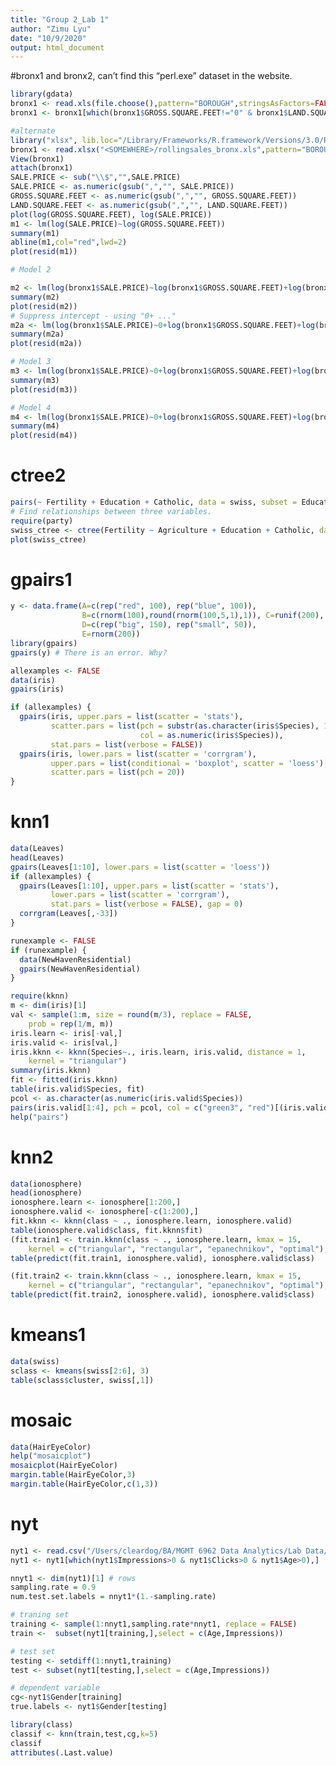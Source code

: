 ```yaml
---
title: "Group 2_Lab 1"
author: "Zimu Lyu"
date: "10/9/2020"
output: html_document
---
```


#bronx1 and bronx2, can't find this "perl.exe" dataset in the website.

```r

library(gdata) 
bronx1 <- read.xls(file.choose(),pattern="BOROUGH",stringsAsFactors=FALSE,sheet=1,perl="<SOMEWHERE>/perl/bin/perl.exe") 
bronx1 <- bronx1[which(bronx1$GROSS.SQUARE.FEET!="0" & bronx1$LAND.SQUARE.FEET!="0" & bronx1$SALE.PRICE!="$0"),]

#alternate
library("xlsx", lib.loc="/Library/Frameworks/R.framework/Versions/3.0/Resources/library")
bronx1 <- read.xlsx("<SOMEWHERE>/rollingsales_bronx.xls",pattern="BOROUGH",stringsAsFactors=FALSE,sheetIndex=1,startRow=5,header=TRUE)
View(bronx1)
attach(bronx1) 
SALE.PRICE <- sub("\\$","",SALE.PRICE) 
SALE.PRICE <- as.numeric(gsub(",","", SALE.PRICE)) 
GROSS.SQUARE.FEET <- as.numeric(gsub(",","", GROSS.SQUARE.FEET)) 
LAND.SQUARE.FEET <- as.numeric(gsub(",","", LAND.SQUARE.FEET)) 
plot(log(GROSS.SQUARE.FEET), log(SALE.PRICE)) 
m1 <- lm(log(SALE.PRICE)~log(GROSS.SQUARE.FEET))
summary(m1)
abline(m1,col="red",lwd=2)
plot(resid(m1))

# Model 2

m2 <- lm(log(bronx1$SALE.PRICE)~log(bronx1$GROSS.SQUARE.FEET)+log(bronx1$LAND.SQUARE.FEET)+factor(bronx1$NEIGHBORHOOD))
summary(m2)
plot(resid(m2))
# Suppress intercept - using "0+ ..."
m2a <- lm(log(bronx1$SALE.PRICE)~0+log(bronx1$GROSS.SQUARE.FEET)+log(bronx1$LAND.SQUARE.FEET)+factor(bronx1$NEIGHBORHOOD))
summary(m2a)
plot(resid(m2a))

# Model 3
m3 <- lm(log(bronx1$SALE.PRICE)~0+log(bronx1$GROSS.SQUARE.FEET)+log(bronx1$LAND.SQUARE.FEET)+factor(bronx1$NEIGHBORHOOD)+factor(bronx1$BUILDING.CLASS.CATEGORY))
summary(m3)
plot(resid(m3))

# Model 4
m4 <- lm(log(bronx1$SALE.PRICE)~0+log(bronx1$GROSS.SQUARE.FEET)+log(bronx1$LAND.SQUARE.FEET)+factor(bronx1$NEIGHBORHOOD)*factor(bronx1$BUILDING.CLASS.CATEGORY))
summary(m4)
plot(resid(m4))
```

# ctree2

```r
pairs(~ Fertility + Education + Catholic, data = swiss, subset = Education < 20, main = "Swiss data, Education < 20")
# Find relationships between three variables.
require(party)
swiss_ctree <- ctree(Fertility ~ Agriculture + Education + Catholic, data = swiss)
plot(swiss_ctree)
```
# gpairs1

```r
y <- data.frame(A=c(rep("red", 100), rep("blue", 100)),
                B=c(rnorm(100),round(rnorm(100,5,1),1)), C=runif(200),
                D=c(rep("big", 150), rep("small", 50)),
                E=rnorm(200))
library(gpairs)
gpairs(y) # There is an error. Why?
```
```r
allexamples <- FALSE
data(iris)
gpairs(iris)

if (allexamples) {
  gpairs(iris, upper.pars = list(scatter = 'stats'),
         scatter.pars = list(pch = substr(as.character(iris$Species), 1, 1),
                             col = as.numeric(iris$Species)),
         stat.pars = list(verbose = FALSE))
  gpairs(iris, lower.pars = list(scatter = 'corrgram'),
         upper.pars = list(conditional = 'boxplot', scatter = 'loess'),
         scatter.pars = list(pch = 20))
}

```
# knn1

```r
data(Leaves)
head(Leaves)
gpairs(Leaves[1:10], lower.pars = list(scatter = 'loess'))
if (allexamples) {
  gpairs(Leaves[1:10], upper.pars = list(scatter = 'stats'),
         lower.pars = list(scatter = 'corrgram'),
         stat.pars = list(verbose = FALSE), gap = 0)
  corrgram(Leaves[,-33])
}

runexample <- FALSE
if (runexample) {
  data(NewHavenResidential)
  gpairs(NewHavenResidential)
}
```

```r
require(kknn)
m <- dim(iris)[1]
val <- sample(1:m, size = round(m/3), replace = FALSE, 
	prob = rep(1/m, m)) 
iris.learn <- iris[-val,]
iris.valid <- iris[val,]
iris.kknn <- kknn(Species~., iris.learn, iris.valid, distance = 1,
	kernel = "triangular")
summary(iris.kknn)
fit <- fitted(iris.kknn)
table(iris.valid$Species, fit)
pcol <- as.character(as.numeric(iris.valid$Species))
pairs(iris.valid[1:4], pch = pcol, col = c("green3", "red")[(iris.valid$Species != fit)+1])
help("pairs")
```
# knn2

```r
data(ionosphere)
head(ionosphere)
ionosphere.learn <- ionosphere[1:200,]
ionosphere.valid <- ionosphere[-c(1:200),]
fit.kknn <- kknn(class ~ ., ionosphere.learn, ionosphere.valid)
table(ionosphere.valid$class, fit.kknn$fit)
(fit.train1 <- train.kknn(class ~ ., ionosphere.learn, kmax = 15, 
	kernel = c("triangular", "rectangular", "epanechnikov", "optimal"), distance = 1))
table(predict(fit.train1, ionosphere.valid), ionosphere.valid$class)
```

```r
(fit.train2 <- train.kknn(class ~ ., ionosphere.learn, kmax = 15, 
	kernel = c("triangular", "rectangular", "epanechnikov", "optimal"), distance = 2)) # different distance
table(predict(fit.train2, ionosphere.valid), ionosphere.valid$class)
```

# kmeans1

```r
data(swiss)
sclass <- kmeans(swiss[2:6], 3) 
table(sclass$cluster, swiss[,1]) 
```

# mosaic

```r
data(HairEyeColor)
help("mosaicplot")
mosaicplot(HairEyeColor)
margin.table(HairEyeColor,3)
margin.table(HairEyeColor,c(1,3))
```
# nyt

```r
nyt1 <- read.csv("/Users/cleardog/BA/MGMT 6962 Data Analytics/Lab Data/dds_ch2_nyt/nyt1.csv")
nyt1 <- nyt1[which(nyt1$Impressions>0 & nyt1$Clicks>0 & nyt1$Age>0),]

nnyt1 <- dim(nyt1)[1] # rows
sampling.rate = 0.9
num.test.set.labels = nnyt1*(1.-sampling.rate)

# traning set
training <- sample(1:nnyt1,sampling.rate*nnyt1, replace = FALSE)
train <-  subset(nyt1[training,],select = c(Age,Impressions))

# test set
testing <- setdiff(1:nnyt1,training)
test <- subset(nyt1[testing,],select = c(Age,Impressions))

# dependent variable
cg<-nyt1$Gender[training]
true.labels <- nyt1$Gender[testing]

library(class)
classif <- knn(train,test,cg,k=5)
classif
attributes(.Last.value) 
``` 

